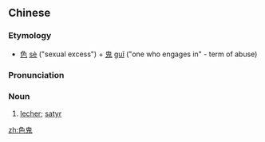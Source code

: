 ==Chinese==
{{zh-forms}}

===Etymology===
* [[色]] [[sè]] ("sexual excess") + [[鬼]] [[guǐ]] ("one who engages in" - term of abuse)

===Pronunciation===
{{zh-pron
|m=sèguǐ
|c=sik1 gwai2
|cat=n
}}

===Noun===
{{zh-noun}}

# [[lecher]]; [[satyr]]

[[zh:色鬼]]